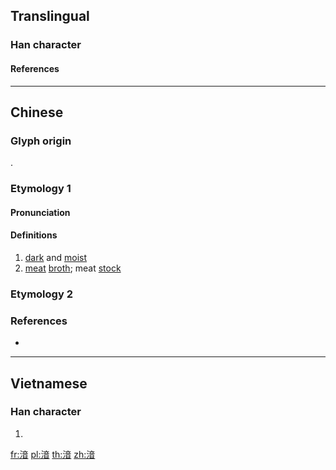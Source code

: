 {{character info/new}}
==Translingual==

===Han character===
{{Han char|rn=85|rad=水|as=09|sn=12|four=30161|canj=EYTA|ids=⿰氵音}}

====References====
{{Han ref|kx=0636.110|dkj=17811|dj=1043.160|hdz=31684.050|uh=6E46}}

----

==Chinese==

===Glyph origin===
{{Han etym}}
{{Han compound|水|音|ls=psc|c1=s|c2=p|t1=water}}.

===Etymology 1===
{{zh-forms|alt=湇-“broth”}}

====Pronunciation====
{{zh-pron
|m=qì
|c=jap1
|mc=y
|oc=y
|cat=a,n
}}

====Definitions====
{{zh-hanzi}}

# [[dark]] and [[moist]]
# [[meat]] [[broth]]; meat [[stock]]

===Etymology 2===
{{zh-see|𣲷|v|Cantonese: sticky}}

===References===
* {{R:twedu|B02156}}

----

==Vietnamese==

===Han character===
{{vi-readings|rs=水09| hanviet = ùm}}

# {{defn|lang=vi|sort=水09}}

[[fr:湆]]
[[pl:湆]]
[[th:湆]]
[[zh:湆]]